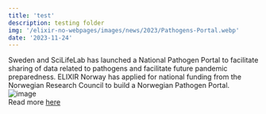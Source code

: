 ---
title: 'test'
description: testing folder
img: '/elixir-no-webpages/images/news/2023/Pathogens-Portal.webp'
date: '2023-11-24'
---

Sweden and SciLifeLab has launched a National Pathogen Portal to facilitate sharing of data related to pathogens and facilitate future pandemic preparedness. ELIXIR Norway has applied for national funding from the Norwegian Research Council to build a Norwegian Pathogen Portal.
<br/>
![image](/images/news/2023/Pathogens-Portal.webp)
<br/>
Read more [here](https://www.ebi.ac.uk/about/news/updates-from-data-resources/extending-the-network-of-infectious-disease-data-portals-developments-in-sweden-and-the-netherlands/)